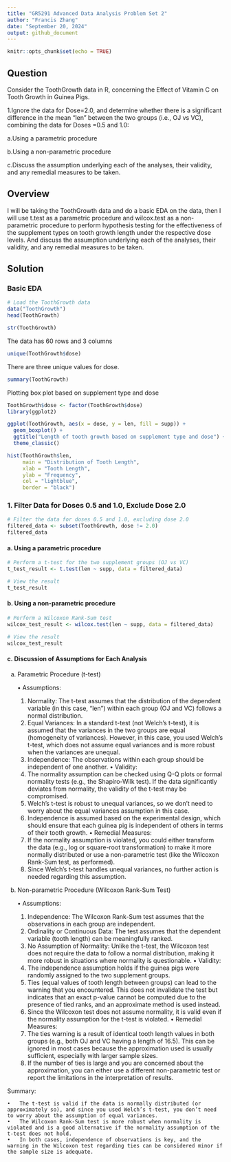 ```yaml
---
title: "GR5291 Advanced Data Analysis Problem Set 2"
author: "Francis Zhang"
date: "September 20, 2024"
output: github_document
---
```


```r
knitr::opts_chunk$set(echo = TRUE)
```

## Question

Consider the ToothGrowth data in R, concerning the Effect of Vitamin C on Tooth Growth in Guinea Pigs.

1.Ignore the data for Dose=2.0, and determine whether there is a significant difference in the mean “len” between the two groups (i.e., OJ vs VC), combining the data for Doses =0.5 and 1.0: ​

a.Using a parametric procedure​

b.Using a non-parametric procedure​

c.Discuss the assumption underlying  each of the analyses, their validity, and any remedial measures to be taken.​

## Overview

I will be taking the ToothGrowth data and do a basic EDA on the data, then I will use t.test as a parametric procedure​ and wilcox.test as a non-parametric procedure​ to perform hypothesis testing for the effectiveness of the supplement types on tooth growth length under the respective dose levels. And discuss the assumption underlying each of the analyses, their validity, and any remedial measures to be taken.​

## Solution

### Basic EDA
```r
# Load the ToothGrowth data
data("ToothGrowth")
head(ToothGrowth)
```

```r
str(ToothGrowth)
```

The data has 60 rows and 3 columns

```r
unique(ToothGrowth$dose)
```

There are three unique values for dose.

```r
summary(ToothGrowth)
```

Plotting box plot based on supplement type and dose

```r
ToothGrowth$dose <- factor(ToothGrowth$dose)
library(ggplot2)

ggplot(ToothGrowth, aes(x = dose, y = len, fill = supp)) +
  geom_boxplot() +
  ggtitle("Length of tooth growth based on supplement type and dose") + 
  theme_classic()
```

```r
hist(ToothGrowth$len, 
     main = "Distribution of Tooth Length",
     xlab = "Tooth Length",
     ylab = "Frequency",
     col = "lightblue",
     border = "black")
```

### 1. Filter Data for Doses 0.5 and 1.0, Exclude Dose 2.0
```r
# Filter the data for doses 0.5 and 1.0, excluding dose 2.0
filtered_data <- subset(ToothGrowth, dose != 2.0)
filtered_data
```

#### a. Using a parametric procedure​
```r
# Perform a t-test for the two supplement groups (OJ vs VC)
t_test_result <- t.test(len ~ supp, data = filtered_data)

# View the result
t_test_result
```
#### b. Using a non-parametric procedure​
```r
# Perform a Wilcoxon Rank-Sum test
wilcox_test_result <- wilcox.test(len ~ supp, data = filtered_data)

# View the result
wilcox_test_result
```

#### c. Discussion of Assumptions for Each Analysis

a. Parametric Procedure (t-test)

	•	Assumptions:
	1.	Normality: The t-test assumes that the distribution of the dependent variable (in this case, “len”) within each group (OJ and VC) follows a normal distribution.
	2.	Equal Variances: In a standard t-test (not Welch’s t-test), it is assumed that the variances in the two groups are equal (homogeneity of variances). However, in this case, you used Welch’s t-test, which does not assume equal variances and is more robust when the variances are unequal.
	3.	Independence: The observations within each group should be independent of one another.
	•	Validity:
	1.	The normality assumption can be checked using Q-Q plots or formal normality tests (e.g., the Shapiro-Wilk test). If the data significantly deviates from normality, the validity of the t-test may be compromised.
	2.	Welch’s t-test is robust to unequal variances, so we don’t need to worry about the equal variances assumption in this case.
	3.	Independence is assumed based on the experimental design, which should ensure that each guinea pig is independent of others in terms of their tooth growth.
	•	Remedial Measures:
	1.	If the normality assumption is violated, you could either transform the data (e.g., log or square-root transformation) to make it more normally distributed or use a non-parametric test (like the Wilcoxon Rank-Sum test, as performed).
	2.	Since Welch’s t-test handles unequal variances, no further action is needed regarding this assumption.

b. Non-parametric Procedure (Wilcoxon Rank-Sum Test)

	•	Assumptions:
	1.	Independence: The Wilcoxon Rank-Sum test assumes that the observations in each group are independent.
	2.	Ordinality or Continuous Data: The test assumes that the dependent variable (tooth length) can be meaningfully ranked.
	3.	No Assumption of Normality: Unlike the t-test, the Wilcoxon test does not require the data to follow a normal distribution, making it more robust in situations where normality is questionable.
	•	Validity:
	1.	The independence assumption holds if the guinea pigs were randomly assigned to the two supplement groups.
	2.	Ties (equal values of tooth length between groups) can lead to the warning that you encountered. This does not invalidate the test but indicates that an exact p-value cannot be computed due to the presence of tied ranks, and an approximate method is used instead.
	3.	Since the Wilcoxon test does not assume normality, it is valid even if the normality assumption for the t-test is violated.
	•	Remedial Measures:
	1.	The ties warning is a result of identical tooth length values in both groups (e.g., both OJ and VC having a length of 16.5). This can be ignored in most cases because the approximation used is usually sufficient, especially with larger sample sizes.
	2.	If the number of ties is large and you are concerned about the approximation, you can either use a different non-parametric test or report the limitations in the interpretation of results.

Summary:

	•	The t-test is valid if the data is normally distributed (or approximately so), and since you used Welch’s t-test, you don’t need to worry about the assumption of equal variances.
	•	The Wilcoxon Rank-Sum test is more robust when normality is violated and is a good alternative if the normality assumption of the t-test does not hold.
	•	In both cases, independence of observations is key, and the warning in the Wilcoxon test regarding ties can be considered minor if the sample size is adequate.